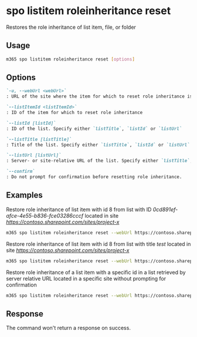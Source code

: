 
# spo listitem roleinheritance reset

Restores the role inheritance of list item, file, or folder

## Usage

```sh
m365 spo listitem roleinheritance reset [options]
```

## Options

```md defintion-list
`-u, --webUrl <webUrl>`
: URL of the site where the item for which to reset role inheritance is located

`--listItemId <listItemId>`
: ID of the item for which to reset role inheritance

`--listId [listId]`
: ID of the list. Specify either `listTitle`, `listId` or `listUrl`

`--listTitle [listTitle]`
: Title of the list. Specify either `listTitle`, `listId` or `listUrl`

`--listUrl [listUrl]`
: Server- or site-relative URL of the list. Specify either `listTitle`, `listId` or `listUrl`

`--confirm`
: Do not prompt for confirmation before resetting role inheritance.
```

<Global />

## Examples

Restore role inheritance of list item with id 8 from list with ID _0cd891ef-afce-4e55-b836-fce03286cccf_ located in site _https://contoso.sharepoint.com/sites/project-x_

```sh
m365 spo listitem roleinheritance reset --webUrl https://contoso.sharepoint.com/sites/project-x --listItemId 8 --listId 0cd891ef-afce-4e55-b836-fce03286cccf
```

Restore role inheritance of list item with id 8 from list with title _test_ located in site _https://contoso.sharepoint.com/sites/project-x_

```sh
m365 spo listitem roleinheritance reset --webUrl https://contoso.sharepoint.com/sites/project-x --listItemId 8 --listTitle test
```

Restore role inheritance of a list item with a specific id in a list retrieved by server relative URL located in a specific site without prompting for confirmation

```sh
m365 spo listitem roleinheritance reset --webUrl https://contoso.sharepoint.com/sites/project-x --listItemId 8 --listUrl /sites/project-x/lists/test --confirm
```

## Response

The command won't return a response on success.
